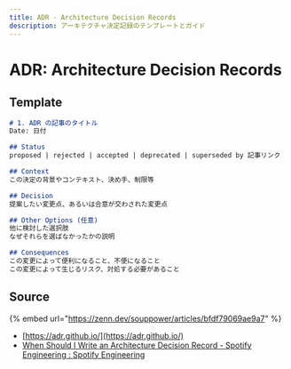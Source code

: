 ```yaml
---
title: ADR - Architecture Decision Records
description: アーキテクチャ決定記録のテンプレートとガイド
---
```


# ADR: Architecture Decision Records

## Template

```markdown
# 1. ADR の記事のタイトル
Date: 日付

## Status
proposed | rejected | accepted | deprecated | superseded by 記事リンク

## Context
この決定の背景やコンテキスト、決め手、制限等

## Decision
提案したい変更点、あるいは合意が交わされた変更点

## Other Options (任意)
他に検討した選択肢
なぜそれらを選ばなかったかの説明

## Consequences
この変更によって便利になること、不便になること
この変更によって生じるリスク、対処する必要があること
```

## Source

{% embed url="https://zenn.dev/souppower/articles/bfdf79069ae9a7" %}

* [https://adr.github.io/](https://adr.github.io/)
* [When Should I Write an Architecture Decision Record - Spotify Engineering : Spotify Engineering](https://engineering.atspotify.com/2020/04/when-should-i-write-an-architecture-decision-record/)
